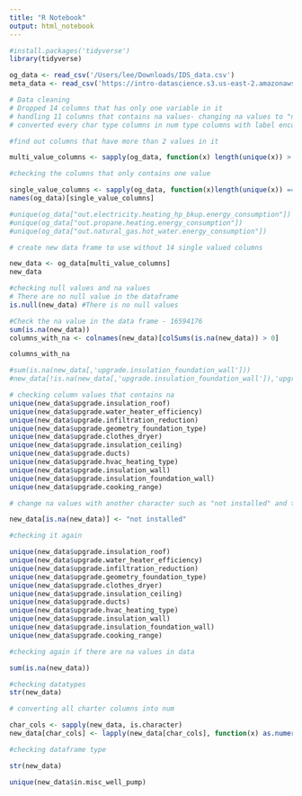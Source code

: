 ```yaml
---
title: "R Notebook"
output: html_notebook
---
```


```r
#install.packages('tidyverse')
library(tidyverse)
```
```r
og_data <- read_csv('/Users/lee/Downloads/IDS_data.csv')
meta_data <- read_csv('https://intro-datascience.s3.us-east-2.amazonaws.com/SC-data/data_dictionary.csv')
```
```r
# Data cleaning 
# Dropped 14 columns that has only one variable in it
# handling 11 columns that contains na values- changing na values to "not installed" 
# converted every char type columns in num type columns with label encoding
```

```r
#find out columns that have more than 2 values in it

multi_value_columns <- sapply(og_data, function(x) length(unique(x)) > 1)

```


```r
#checking the columns that only contains one value

single_value_columns <- sapply(og_data, function(x)length(unique(x)) == 1)
names(og_data)[single_value_columns]
```

```r
#unique(og_data["out.electricity.heating_hp_bkup.energy_consumption"])
#unique(og_data["out.propane.heating.energy_consumption"])
#unique(og_data["out.natural_gas.hot_water.energy_consumption"])

# create new data frame to use without 14 single valued columns

new_data <- og_data[multi_value_columns]
new_data
```


```r
#checking null values and na values
# There are no null value in the dataframe 
is.null(new_data) #There is no null values
```
```r
#Check the na value in the data frame - 16594176
sum(is.na(new_data))
columns_with_na <- colnames(new_data)[colSums(is.na(new_data)) > 0]

columns_with_na

#sum(is.na(new_data[,'upgrade.insulation_foundation_wall']))
#new_data[!is.na(new_data[,'upgrade.insulation_foundation_wall']),'upgrade.insulation_foundation_wall']
```
```r
# checking column values that contains na 
unique(new_data$upgrade.insulation_roof)
unique(new_data$upgrade.water_heater_efficiency)
unique(new_data$upgrade.infiltration_reduction)
unique(new_data$upgrade.geometry_foundation_type)
unique(new_data$upgrade.clothes_dryer)
unique(new_data$upgrade.insulation_ceiling)
unique(new_data$upgrade.ducts)
unique(new_data$upgrade.hvac_heating_type)
unique(new_data$upgrade.insulation_wall)
unique(new_data$upgrade.insulation_foundation_wall)
unique(new_data$upgrade.cooking_range)


```
```r
# change na values with another character such as "not installed" and than change every char values in numeric type.

new_data[is.na(new_data)] <- "not installed"

#checking it again

unique(new_data$upgrade.insulation_roof)
unique(new_data$upgrade.water_heater_efficiency)
unique(new_data$upgrade.infiltration_reduction)
unique(new_data$upgrade.geometry_foundation_type)
unique(new_data$upgrade.clothes_dryer)
unique(new_data$upgrade.insulation_ceiling)
unique(new_data$upgrade.ducts)
unique(new_data$upgrade.hvac_heating_type)
unique(new_data$upgrade.insulation_wall)
unique(new_data$upgrade.insulation_foundation_wall)
unique(new_data$upgrade.cooking_range)


```
```r
#checking again if there are na values in data

sum(is.na(new_data))
```

```r
#checking datatypes
str(new_data)
```
```r
# converting all charter columns into num 

char_cols <- sapply(new_data, is.character)
new_data[char_cols] <- lapply(new_data[char_cols], function(x) as.numeric(as.factor(x)))

```

```r
#checking dataframe type

str(new_data)


```
```r
unique(new_data$in.misc_well_pump)
```


